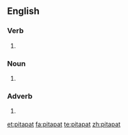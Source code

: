 ==English==

===Verb===
{{en-verb|pitapat|t|ed}}

# {{alternative spelling of|pit-a-pat|lang=en}}

===Noun===
{{en-noun}}

# {{alternative spelling of|pit-a-pat|lang=en}}

===Adverb===
{{en-adv|-}}

# {{alternative spelling of|pit-a-pat|lang=en}}

[[et:pitapat]]
[[fa:pitapat]]
[[te:pitapat]]
[[zh:pitapat]]